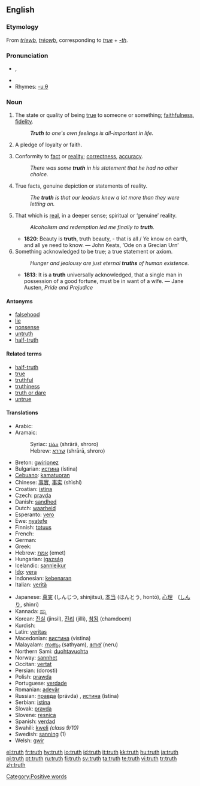 {{wikipedia|Truth (disambiguation)}}
==English==

{{rank|around|black|lady|414|truth|turn|hold|cause}}

{{wikipedia}}
===Etymology===
From {{OE.}} ''[[triewþ|trīewþ]], [[treowþ|trēowþ]]'', corresponding to ''[[true]]'' + ''[[-th]]''.

===Pronunciation===
*{{IPA|/tɹuːθ/}}, {{SAMPA|/tru:T/}}
*{{audio|en-us-truth.ogg|Audio (US)}}
*Rhymes: [[Rhymes:English:-uːθ|-uːθ]]

===Noun===
{{en-noun}}

# {{archaic}} The state or quality of being [[true]] to someone or something; [[faithfulness]], [[fidelity]].
#:'''''Truth''' to one's own feelings is all-important in life.''
# {{obsolete}} A pledge of loyalty or faith.
# Conformity to [[fact]] or [[reality]]; [[correctness]], [[accuracy]].
#:''There was some '''truth''' in his statement that he had no other choice.''
# True facts, genuine depiction or statements of reality.
#:''The '''truth''' is that our leaders knew a lot more than they were letting on.''
# That which is [[real]], in a deeper sense; spiritual or ‘genuine’ reality.
#:''Alcoholism and redemption led me finally to '''truth'''.''
#*'''1820''': Beauty is '''truth''', truth beauty, - that is all / Ye know on earth, and all ye need to know. — John Keats, ‘Ode on a Grecian Urn’
# Something acknowledged to be true; a true statement or axiom.
#:''Hunger and jealousy are just eternal '''truths''' of human existence.''
#*'''1813''': It is a '''truth''' universally acknowledged, that a single man in possession of a good fortune, must be in want of a wife. — Jane Austen, ''Pride and Prejudice''

====Antonyms====
*[[falsehood]]
*[[lie]]
*[[nonsense]]
*[[untruth]]
*[[half-truth]]

====Related terms====
*[[half-truth]]
*[[true]]
*[[truthful]]
*[[truthiness]]
*[[truth or dare]]
*[[untrue]]

====Translations====
{{rfc-trans}}
{{top}}
*Arabic: {{ARchar|[[صدق]]}} {{IPAchar|(ʂeɖq)}} {{m}}
*Aramaic:
*:Syriac: [[ܫܪܪܐ]] (shrārā, shroro) {{m}}
*:Hebrew: [[שררא]] (shrārā, shroro) {{m}}
*Breton: [[gwirionez]] {{f}}
*Bulgarian: [[истина]] (ístina) {{f}}
*[[Cebuano]]: [[kamatuoran]]
*Chinese: [[事實]], [[事实]] (shìshí)
*Croatian: [[istina]]
*Czech: [[pravda]]
*Danish: [[sandhed]]
*Dutch: [[waarheid]] {{f}}
*Esperanto: [[vero]]
*Ewe: [[nyateƒe]]
*Finnish: [[totuus]]
*French: {{t+|fr|vérité|f}}
*German: {{t+|de|Wahrheit|f}}
*Greek: {{t+|el|αλήθεια|f}}
*Hebrew: [[אמת]] (emet) {{f}}
*Hungarian: [[igazság]]
*Icelandic: [[sannleikur]] {{m}}
*[[Ido]]: [[vera]]
*Indonesian: [[kebenaran]]
*Italian: [[verità]] {{f}}
{{mid}}
*Japanese: [[真実]] (しんじつ, shinjitsu), [[本当]] (ほんとう, hontō), [[心理]]　([[しんり]], shinri)
*Kannada: [[ನನ್ನಿ]]
*Korean: [[진실]] (jinsil), [[진리]] (jilli), [[참됨]] (chamdoem)
*Kurdish: {{KUchar|[[ڕاستی]]}}
*Latin: [[veritas]] {{f}}
*Macedonian: [[вистина]] (vistina) {{f}}
*Malayalam: [[സത്യം]] (sathyam), [[നേര്]] (neru)
*Northern Sami: [[duohtavuohta]]
*Norway: [[sannhet]]
*Occitan: [[vertat]] {{f}}
*Persian: {{FAchar|[[درستی]]}} (dorosti)
*Polish: [[prawda]] {{f}}
*Portuguese: [[verdade]] {{f}}
*Romanian: [[adevăr]] {{n}}
*Russian: [[правда]] (právda) {{f}}, [[истина]] (ístina) {{f}}
*Serbian: [[istina]] {{f}}
*Slovak: [[pravda]] {{f}}
*Slovene: [[resnica]] {{f}}
*Spanish: [[verdad]] {{f}}
*Swahili:  [[kweli]]  ''(class 9/10)''
*Swedish: [[sanning]] (1)
*Welsh: [[gwir]]
{{bottom}}

[[Category:Positive words]]

[[el:truth]]
[[fr:truth]]
[[hy:truth]]
[[io:truth]]
[[id:truth]]
[[it:truth]]
[[kk:truth]]
[[hu:truth]]
[[ja:truth]]
[[pl:truth]]
[[pt:truth]]
[[ru:truth]]
[[fi:truth]]
[[sv:truth]]
[[ta:truth]]
[[te:truth]]
[[vi:truth]]
[[tr:truth]]
[[zh:truth]]
